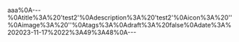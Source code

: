 aaa%0A---%0Atitle%3A%20'test2'%0Adescription%3A%20'test2'%0Aicon%3A%20''%0Aimage%3A%20''%0Atags%3A%0Adraft%3A%20false%0Adate%3A%202023-11-17%2022%3A49%3A48%0A---